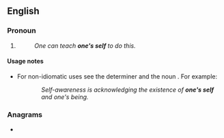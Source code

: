 ==English==

===Pronoun===
{{head|en|pronoun}}

# {{lb|en|dated}} {{alternative spelling of|oneself|lang=en}}
#: ''One can teach '''one's self''' to do this.''

====Usage notes====
* For non-idiomatic uses see the determiner {{m|en|one's}} and the noun {{m|en|self}}. For example:
:: ''Self-awareness is acknowledging the existence of '''one's self''' and one's being.''

===Anagrams===
* {{anagrams|en|a=eeflnoss|feloness}}